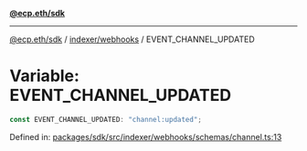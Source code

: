 [**@ecp.eth/sdk**](../../../index.mdx)

***

[@ecp.eth/sdk](/sdk-reference/index.mdx) / [indexer/webhooks](/sdk-reference/indexer/webhooks/index.mdx) / EVENT\_CHANNEL\_UPDATED

# Variable: EVENT\_CHANNEL\_UPDATED

```ts
const EVENT_CHANNEL_UPDATED: "channel:updated";
```

Defined in: [packages/sdk/src/indexer/webhooks/schemas/channel.ts:13](https://github.com/ecp-eth/comments-monorepo/blob/main/packages/sdk/src/indexer/webhooks/schemas/channel.ts#L13)
